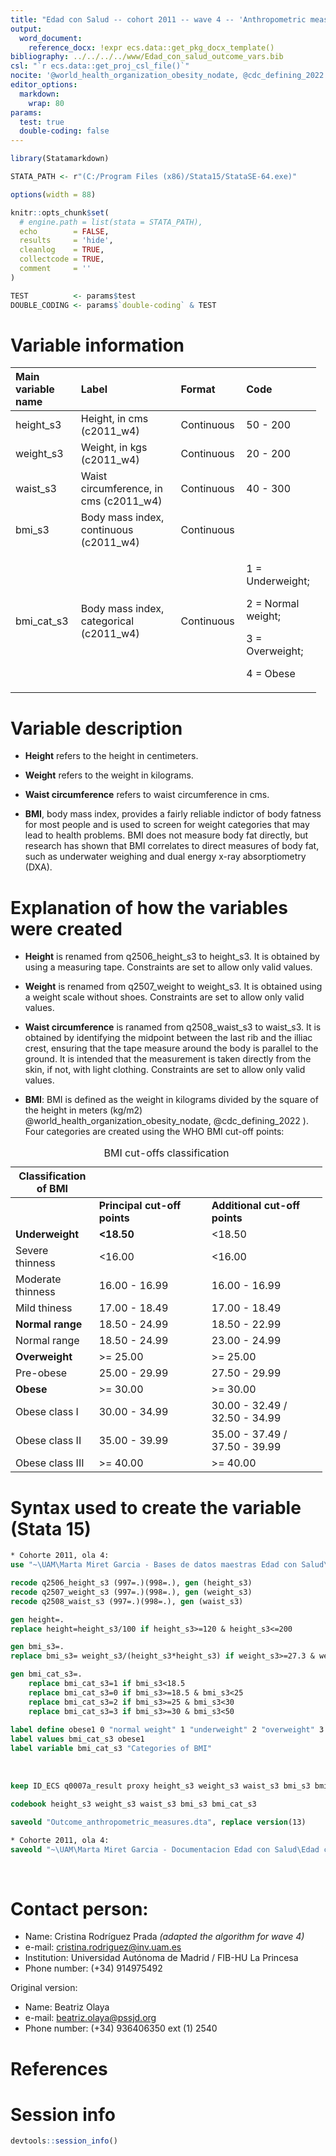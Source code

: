 ```yaml
---
title: "Edad con Salud -- cohort 2011 -- wave 4 -- 'Anthropometric measures'" 
output:
  word_document:
    reference_docx: !expr ecs.data::get_pkg_docx_template()
bibliography: ../../../../www/Edad_con_salud_outcome_vars.bib
csl: "`r ecs.data::get_proj_csl_file()`"
nocite: '@world_health_organization_obesity_nodate, @cdc_defining_2022'
editor_options: 
  markdown:
    wrap: 80
params:
  test: true
  double-coding: false
---
```


```r
library(Statamarkdown)

STATA_PATH <- r"(C:/Program Files (x86)/Stata15/StataSE-64.exe)"

options(width = 88) 

knitr::opts_chunk$set( 
  # engine.path = list(stata = STATA_PATH),
  echo        = FALSE,
  results     = 'hide',
  cleanlog    = TRUE,  
  collectcode = TRUE,  
  comment     = ''     
)

TEST          <- params$test
DOUBLE_CODING <- params$`double-coding` & TEST
```

# Variable information

+----------------+-------------------------+----------------+----------------+
| Main variable  | Label                   | Format         | Code           |
| name           |                         |                |                |
+:===============+:========================+:===============+:===============+
| height_s3      | Height, in cms          | Continuous     | 50 - 200       |
|                | (c2011_w4)              |                |                |
+----------------+-------------------------+----------------+----------------+
| weight_s3      | Weight, in kgs          | Continuous     | 20 - 200       |
|                | (c2011_w4)              |                |                |
+----------------+-------------------------+----------------+----------------+
| waist_s3       | Waist circumference, in | Continuous     | 40 - 300       |
|                | cms (c2011_w4)          |                |                |
+----------------+-------------------------+----------------+----------------+
| bmi_s3         | Body mass index,        | Continuous     |                |
|                | continuous (c2011_w4)   |                |                |
+----------------+-------------------------+----------------+----------------+
| bmi_cat_s3     | Body mass index,        | Continuous     | 1 =            |
|                | categorical (c2011_w4)  |                | Underweight;   |
|                |                         |                |                |
|                |                         |                | 2 = Normal     |
|                |                         |                | weight;        |
|                |                         |                |                |
|                |                         |                | 3 =            |
|                |                         |                | Overweight;    |
|                |                         |                |                |
|                |                         |                | 4 = Obese      |
+----------------+-------------------------+----------------+----------------+

# Variable description

-   **Height** refers to the height in centimeters.

-   **Weight** refers to the weight in kilograms.

-   **Waist circumference** refers to waist circumference in cms.

-   **BMI**, body mass index, provides a fairly reliable indictor of body
    fatness for most people and is used to screen for weight categories that may
    lead to health problems. BMI does not measure body fat directly, but
    research has shown that BMI correlates to direct measures of body fat, such
    as underwater weighing and dual energy x-ray absorptiometry (DXA).

# Explanation of how the variables were created

-   **Height** is renamed from q2506_height_s3 to height_s3. It is obtained by
    using a measuring tape. Constraints are set to allow only valid values.

-   **Weight** is renamed from q2507_weight to weight_s3. It is obtained using a
    weight scale without shoes. Constraints are set to allow only valid values.

-   **Waist circumference** is ranamed from q2508_waist_s3 to waist_s3. It is
    obtained by identifying the midpoint between the last rib and the illiac
    crest, ensuring that the tape measure around the body is parallel to the
    ground. It is intended that the measurement is taken directly from the skin,
    if not, with light clothing. Constraints are set to allow only valid values.

-   **BMI**: BMI is defined as the weight in kilograms divided by the square of
    the height in meters (kg/m2) @world_health_organization_obesity_nodate,
    @cdc_defining_2022 ). Four categories are created using the WHO BMI cut-off
    points:

+--------------------+---------------------------+----------------------------+
| Classification of  |                           |                            |
| BMI                |                           |                            |
+====================+===========================+============================+
|                    | **Principal cut-off       | **Additional cut-off       |
|                    | points**                  | points**                   |
+--------------------+---------------------------+----------------------------+
| **Underweight**    | **\<18.50**               | \<18.50                    |
+--------------------+---------------------------+----------------------------+
| Severe thinness    | \<16.00                   | \<16.00                    |
+--------------------+---------------------------+----------------------------+
| Moderate thinness  | 16.00 - 16.99             | 16.00 - 16.99              |
+--------------------+---------------------------+----------------------------+
| Mild thiness       | 17.00 - 18.49             | 17.00 - 18.49              |
+--------------------+---------------------------+----------------------------+
| **Normal range**   | 18.50 - 24.99             | 18.50 - 22.99              |
+--------------------+---------------------------+----------------------------+
| Normal range       | 18.50 - 24.99             | 23.00 - 24.99              |
+--------------------+---------------------------+----------------------------+
| **Overweight**     | \>= 25.00                 | \>= 25.00                  |
+--------------------+---------------------------+----------------------------+
| Pre-obese          | 25.00 - 29.99             | 27.50 - 29.99              |
+--------------------+---------------------------+----------------------------+
| **Obese**          | \>= 30.00                 | \>= 30.00                  |
+--------------------+---------------------------+----------------------------+
| Obese class I      | 30.00 - 34.99             | 30.00 - 32.49 / 32.50 -    |
|                    |                           | 34.99                      |
+--------------------+---------------------------+----------------------------+
| Obese class II     | 35.00 - 39.99             | 35.00 - 37.49 / 37.50 -    |
|                    |                           | 39.99                      |
+--------------------+---------------------------+----------------------------+
| Obese class III    | \>= 40.00                 | \>= 40.00                  |
+--------------------+---------------------------+----------------------------+

: BMI cut-offs classification

# Syntax used to create the variable (Stata 15)

```stata

* Cohorte 2011, ola 4:
use "~\UAM\Marta Miret Garcia - Bases de datos maestras Edad con Salud\Ola_4\Cohorte 2011\rawdata_c2011w4.dta"

```

```stata
recode q2506_height_s3 (997=.)(998=.), gen (height_s3)
recode q2507_weight_s3 (997=.)(998=.), gen (weight_s3)
recode q2508_waist_s3 (997=.)(998=.), gen (waist_s3)

gen height=.
replace height=height_s3/100 if height_s3>=120 & height_s3<=200

gen bmi_s3=.
replace bmi_s3= weight_s3/(height_s3*height_s3) if weight_s3>=27.3 & weight_s3<=200

gen bmi_cat_s3=.
	replace bmi_cat_s3=1 if bmi_s3<18.5
	replace bmi_cat_s3=0 if bmi_s3>=18.5 & bmi_s3<25
	replace bmi_cat_s3=2 if bmi_s3>=25 & bmi_s3<30
	replace bmi_cat_s3=3 if bmi_s3>=30 & bmi_s3<50
	
label define obese1 0 "normal weight" 1 "underweight" 2 "overweight" 3 "Obese"
label values bmi_cat_s3 obese1
label variable bmi_cat_s3 "Categories of BMI"

```

<br>

```stata
keep ID_ECS q0007a_result proxy height_s3 weight_s3 waist_s3 bmi_s3 bmi_cat_s3

codebook height_s3 weight_s3 waist_s3 bmi_s3 bmi_cat_s3
```

```stata
saveold "Outcome_anthropometric_measures.dta", replace version(13)
```

```stata

* Cohorte 2011, ola 4:
saveold "~\UAM\Marta Miret Garcia - Documentacion Edad con Salud\Edad con salud - Ola 4\Outcomes\Cohorte 2011\Outcome datasets\Outcome_anthropometric_measures.dta", replace version(13)
```

<br>

# Contact person:

-   Name: Cristina Rodríguez Prada *(adapted the algorithm for wave 4)*
-   e-mail:
    [cristina.rodriguez\@inv.uam.es](mailto:cristina.rodriguez@inv.uam.es){.email}
-   Institution: Universidad Autónoma de Madrid / FIB-HU La Princesa
-   Phone number: (+34) 914975492 <br>

Original version:

-   Name: Beatriz Olaya
-   e-mail: [beatriz.olaya\@pssjd.org](mailto:beatriz.olaya@pssjd.org){.email}
-   Phone number: (+34) 936406350 ext (1) 2540

# References

::: {#refs}
:::

\newpage

# Session info

```r
devtools::session_info()
```
